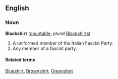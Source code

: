 ==English==
===Noun===
'''Blackshirt''' ([[countable]]; ''plural'' [[Blackshirts]])

#A uniformed member of the Italian Fascist Party.
#Any member of a fascist party.

====Related terms====
[[Blueshirt]], [[Brownshirt]], [[Greenshirt]]